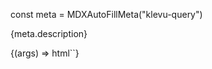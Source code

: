const meta = MDXAutoFillMeta("klevu-query")

<Meta title="Start/Query" component="klevu-query" argTypes={meta.argTypes} parameters={meta.parameters} />

<Description>{meta.description}</Description>

<Canvas withSource="open">
  <Story
    name="Query"
    args={{
      type: "search",
      searchTerm: "hoodies",
    }}
  >
    {(args) => html`<klevu-query
      category=${ifDefined(args.category)}
      category-title=${ifDefined(args.categoryTitle)}
      filter-count=${ifDefined(args.filterCount)}
      limit=${ifDefined(args.limit)}
      .manager=${args.manager}
      offset=${ifDefined(args.offset)}
      .options=${args.options}
      recommendation-id=${ifDefined(args.recommendationId)}
      search-term=${ifDefined(args.searchTerm)}
      sort=${ifDefined(args.sort)}
      type=${ifDefined(args.type)}
      update-on-filter-change=${ifDefined(args.updateOnFilterChange)}
    ></klevu-query>`}
  </Story>
</Canvas>
